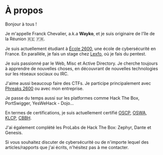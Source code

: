 # À propos

Bonjour à tous !

Je m'appelle Franck Chevalier, a.k.a **Wayko**, et je suis originaire de l'île de la Réunion 🇷🇪 🇫🇷.

Je suis actuellement étudiant à [École 2600](https://ecole2600.com/), une école de cybersécurité en France. 
En parallèle, je fais un stage chez [Lexfo](https://lexfo.fr/), où je fais du pentest.

Je suis passionné par le Web, Misc et Active Directory. Je cherche toujours à apprendre de nouvelles choses, en découvrant de nouvelles technologies sur les réseaux sociaux ou IRC.

J'aime aussi beaucoup faire des CTFs. Je participe principalement avec [Phreaks 2600](https://www.phreaks2600.fr/) ou avec mon entreprise.

Je passe du temps aussi sur les platformes comme Hack The Box, PortSwigger, YesWeHack - Dojo...

En termes de certifications, je suis actuellement certifié [OSCP](https://www.credential.net/8610ffb8-8dcc-45b6-99b6-ed5a62e7f6f2), [OSWA](https://www.credential.net/b9a2f97f-657f-4272-b1d5-ef1722a38d78), [KLCP](https://www.credential.net/e81fe53b-5ed9-432c-bea2-9c42378d9e0d), [CBBH](https://www.credly.com/badges/88204141-250d-41f7-b16d-154e584f4467).

J'ai également complété les ProLabs de Hack The Box: Zephyr, Dante et Genesis.

Si vous souhaitez discuter de cybersécurité ou de n'importe lequel des articles/rapports que j'ai écrits, n'hésitez pas à me contacter.